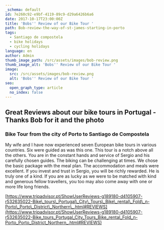 ```yaml
---
_schema: default
id: 7e260c92-e9bf-4119-89c9-d29a6426b6a6
date: 2017-10-17T23:00:00Z
title: 'Bobs'' Review of our Bike Tour '
path: Bob-review-the-way-of-st-james-starting-in-porto
tags:
  - Santiago de compostela
  - bike holidays
  - cycling holidays
language: en
author: Admin
thumb_image_path: /src/assets/images/bob-review.png
thumb_image_alt: 'Bobs'' Review of our Bike Tour '
image:
  src: /src/assets/images/bob-review.png
  alt: 'Bobs'' Review of our Bike Tour '
seo:
  open_graph_type: article
  no_index: false
---
```

## Great Reviews about our bike tours in Portugal - Thanks Bob for it and the photo

### Bike Tour from the city of Porto to Santiago de Compostela

My wife and I have now experienced seven European bike tours in various
countries. Six were guided as was this one. This tour is a notch above all the
others. You are in the constant hands and service of Sergio and his carefully
chosen guides. The biking can be challenging at times. We chose the basic
package with the meal plan. The accommodation and meals were excellent. If you
invest and trust in Sergio, you will be richly rewarded. He is truly one of a
kind. If you are as lucky as we were to be matched with kind and generous fellow
travellers, you too may also come away with one or more life long friends.

[https://www.tripadvisor.pt/ShowUserReviews-g189180-d4105907-r532635022-Bike\_tours\_Portugal\_City\_Tours\_Bike\_rental\_Fold\_n-Porto\_Porto\_District\_Northern\_.html#REVIEWS](https://www.tripadvisor.pt/ShowUserReviews-g189180-d4105907-r532635022-Bike_tours_Portugal_City_Tours_Bike_rental_Fold_n-Porto_Porto_District_Northern_.html#REVIEWS)